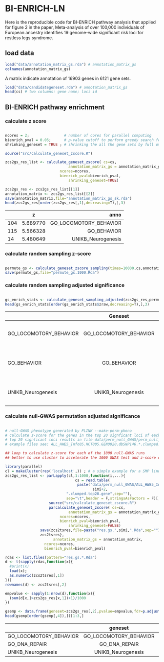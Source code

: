 # BI-ENRICH-LN

Here is the reproducible code for BI-ENRICH pathway analysis that applied for figure 2 in the paper, Meta-analysis of over 100,000 individuals of European ancestry identifies 19 genome-wide significant risk loci for restless legs syndrome. 

## load data

```r
load("data/annotation_matrix_gs.rda") # annotation_matrix_gs
colnames(annotation_matrix_gs)
```
A matrix indicate annotation of 16903 genes in 6121 gene sets.

```r
load("data/candidategeneset.rda") # annotation_matrix_gs
head(cs) # two columns: gene name; loci id
```

## BI-ENRICH pathway enrichment

### calculate z score 

```r

ncores = 2;                # number of cores for parallel computing
bienrich_pval = 0.05;      # p-value cutoff to perform greedy search for the potention multiple mixed gene sets.
shrinking_geneset = TRUE ; # shrinking the all the gene sets by full overlap, the larger one will be remove to accelerate computing 

source("src/calculate_geneset_zscore.R")

zcs2gs_res_list <- calculate_geneset_zscore( cs=cs,
				             annotation_matrix_gs = annotation_matrix_gs, 
					     ncores=ncores, 
					     bienrich_pval=bienrich_pval,
				             shrinking_geneset=TRUE)

zcs2gs_res <- zcs2gs_res_list[[1]]
annotation_matrix <- zcs2gs_res_list[[2]]
save(annotation_matrix,file="annotation_matrix_gs_sk.rda")
head(zcs2gs_res[order(zcs2gs_res[,1],decreasing=T),],3)
```

|           |z|                   anno|
|---|:---:|---:|	   
104 |5.689770 |GO_LOCOMOTORY_BEHAVIOR|
115 |5.566328|            GO_BEHAVIOR|
14  |5.480649 |    UNIKB_Neurogenesis|

### calculate random sampling z-score

```r

permute_gs <- calculate_geneset_zscore_sampling(times=10000,cs,annotation_matrix, ncores=8, bienrich_pval=0.05,shrinking_geneset=FALSE){
save(permute_gs,file="permute_gs.1000.Rda")

```

### calculate random sampling adjusted significance

```r

gs_enrich_stats <- calculate_geneset_sampling_adjusted(zcs2gs_res,permute_gs)
head(gs_enrich_stats[order(gs_enrich_stats$zraw,decreasing=T),],3)

```

|                                      |Geneset|       pvalue|   fdr|     zraw|                        genes|
|---|:---:|:---:|:---:|:---:|---:|
|GO_LOCOMOTORY_BEHAVIOR   |GO_LOCOMOTORY_BEHAVIOR |3.036278e-07 |0.000 |5.689770 |      BTBD9 CLN6 HOXB8 MEIS1
|GO_BEHAVIOR              |          GO_BEHAVIOR |1.220011e-04 |0.007 |5.566328 |BTBD9 CLN6 DACH1 HOXB8 MEIS1
|UNIKB_Neurogenesis       |  UNIKB_Neurogenesis |2.691943e-06 |0.000 |5.480649 |     MDGA1 MYT1 NTNG1 SEMA6D



### calculate null-GWAS permutation adjusted significance

```r

# null-GWAS phenotype generated by PLINK --make-perm-pheno
# calculate z-score for the genes in the top 20 signficant loci of each null-GWAS runs
# top 20 signficant loci results in file data/perm_null_GWAS/perm_null_GWAS.top20genes.tar
# example files see: ALL_HWE5_Info05.HCT005.GENO020.dbSNP146.*.clumped.top20.gene

## loop to calculate z-score for each of the 1000 null-GWAS runs
## better to use cluster to accelerate the 1000 GWAS test and z-score calculation; 

library(parallel)
cl = makeCluster(rep('localhost',)) ; # a simple example for a SMP linux machine
zcs2gs_res_list <- parLapply(cl,1:1000,function(i,...){
                                cs = read.table(
			                     paste("data/perm_null_GWAS/ALL_HWE5_Info05.HCT005.GENO020.dbSNP146.",
			                            simi+2,
						    ".clumped.top20.gene",sep=""),
						    sep="\t",header = F,stringsAsFactors = F)[,2:1] ; 
			        source("src/calculate_geneset_zscore.R")
			        parcalculate_geneset_zscore( cs=cs,
				             annotation_matrix_gs = annotation_matrix_gs, 
					     ncores=ncores, 
					     bienrich_pval=bienrich_pval,
				             shrinking_geneset=FALSE)
				save(zcs2tsres,file=paste("res.gs.",simi,".Rda",sep="")) ; 
				zcs2tsres},
		              annotation_matrix_gs = annotation_matrix, 
			      ncores=ncores, 
			      bienrich_pval=bienrich_pval)

rdas <- list.files(pattern="res.gs.*.Rda")
d <- t(sapply(rdas,function(x){
  #print(x)
  load(x);
  as.numeric(zcs2tsres[,1])
}))
rownames(d) <- zcs2tsres[,2]

empvalue <- sapply(1:nrow(d),function(x){
  (sum(d[x,]>zcs2gs_res[x,1])+1)/1000
})

gsemp <- data.frame(geneset=zcs2gs_res[,2],pvalue=empvalue,fdr=p.adjust(empvalue,"fdr"), rawz = zcs2gs_res[,1])
head(gsemp[order(gsemp[,4]),])[1:3,]

```



|                      |               geneset  |pvalue|   fdr|     z|
|---|:---:|:---:|:---:|---:|
|GO_LOCOMOTORY_BEHAVIOR| GO_LOCOMOTORY_BEHAVIOR  |0.002 |0.029| 5.689770|
|GO_DNA_REPAIR         |          GO_DNA_REPAIR  |0.005 |0.036| 4.978007|
|UNIKB_Neurogenesis    |     UNIKB_Neurogenesis  |0.005 |0.036| 5.480649|

